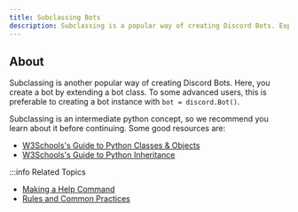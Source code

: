 ```yaml
---
title: Subclassing Bots
description: Subclassing is a popular way of creating Discord Bots. Explore how you can create a Discord bot by subclassing.
---
```


## About

Subclassing is another popular way of creating Discord Bots. Here, you create a bot by extending a bot class. To some advanced users, this is preferable to creating a bot instance with `bot = discord.Bot()`.

Subclassing is an intermediate python concept, so we recommend you learn about it before continuing. Some good resources are:

- [W3Schools's Guide to Python Classes & Objects](https://www.w3schools.com/python/python_classes.asp)
- [W3Schools's Guide to Python Inheritance](https://www.w3schools.com/python/python_inheritance.asp)

<!-- ## Basic Example

```python
import discord


class MyBot(discord.Bot):
    async def on_ready(self):
        print('Logged in as')
        print(self.user.name)
        print(self.user.id)
        print('------')

    @slash_command()
    async def ping(self, ctx):
        await ctx.send('Pong!')

bot = MyBot()
bot.run('token')

``` -->


:::info Related Topics

- [Making a Help Command](../Extensions/Commands/help-command)
- [Rules and Common Practices](../Getting-Started/rules-and-common-practices)